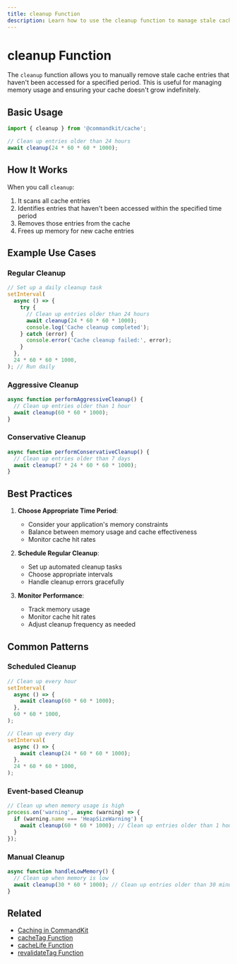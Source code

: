 ```yaml
---
title: cleanup Function
description: Learn how to use the cleanup function to manage stale cache entries and optimize memory usage.
---
```


# cleanup Function

The `cleanup` function allows you to manually remove stale cache entries that haven't been accessed for a specified period. This is useful for managing memory usage and ensuring your cache doesn't grow indefinitely.

## Basic Usage

```ts
import { cleanup } from '@commandkit/cache';

// Clean up entries older than 24 hours
await cleanup(24 * 60 * 60 * 1000);
```

## How It Works

When you call `cleanup`:

1. It scans all cache entries
2. Identifies entries that haven't been accessed within the specified time period
3. Removes those entries from the cache
4. Frees up memory for new cache entries

## Example Use Cases

### Regular Cleanup

```ts
// Set up a daily cleanup task
setInterval(
  async () => {
    try {
      // Clean up entries older than 24 hours
      await cleanup(24 * 60 * 60 * 1000);
      console.log('Cache cleanup completed');
    } catch (error) {
      console.error('Cache cleanup failed:', error);
    }
  },
  24 * 60 * 60 * 1000,
); // Run daily
```

### Aggressive Cleanup

```ts
async function performAggressiveCleanup() {
  // Clean up entries older than 1 hour
  await cleanup(60 * 60 * 1000);
}
```

### Conservative Cleanup

```ts
async function performConservativeCleanup() {
  // Clean up entries older than 7 days
  await cleanup(7 * 24 * 60 * 60 * 1000);
}
```

## Best Practices

1. **Choose Appropriate Time Period**:
   - Consider your application's memory constraints
   - Balance between memory usage and cache effectiveness
   - Monitor cache hit rates

2. **Schedule Regular Cleanup**:
   - Set up automated cleanup tasks
   - Choose appropriate intervals
   - Handle cleanup errors gracefully

3. **Monitor Performance**:
   - Track memory usage
   - Monitor cache hit rates
   - Adjust cleanup frequency as needed

## Common Patterns

### Scheduled Cleanup

```ts
// Clean up every hour
setInterval(
  async () => {
    await cleanup(60 * 60 * 1000);
  },
  60 * 60 * 1000,
);

// Clean up every day
setInterval(
  async () => {
    await cleanup(24 * 60 * 60 * 1000);
  },
  24 * 60 * 60 * 1000,
);
```

### Event-based Cleanup

```ts
// Clean up when memory usage is high
process.on('warning', async (warning) => {
  if (warning.name === 'HeapSizeWarning') {
    await cleanup(60 * 60 * 1000); // Clean up entries older than 1 hour
  }
});
```

### Manual Cleanup

```ts
async function handleLowMemory() {
  // Clean up when memory is low
  await cleanup(30 * 60 * 1000); // Clean up entries older than 30 minutes
}
```

## Related

- [Caching in CommandKit](./01-caching-in-commandkit.mdx)
- [cacheTag Function](./02-cacheTag-function.mdx)
- [cacheLife Function](./03-cacheLife-function.mdx)
- [revalidateTag Function](./05-revalidateTag-function.mdx)
